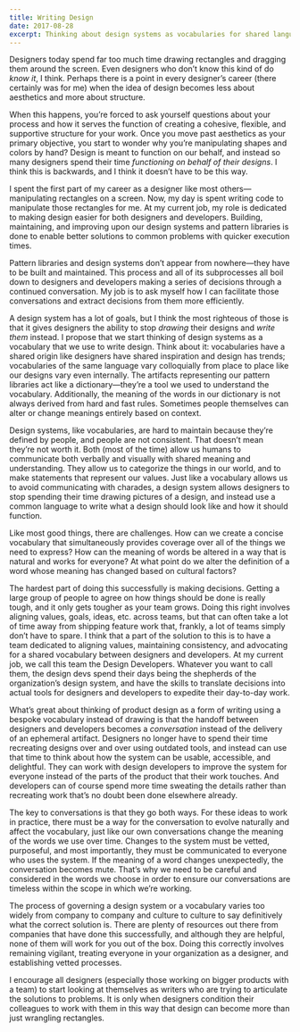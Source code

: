 ```yaml
---
title: Writing Design
date: 2017-08-28
excerpt: Thinking about design systems as vocabularies for shared languages.
---
```


Designers today spend far too much time drawing rectangles and dragging them around the screen. Even designers who don’t know this kind of do _know it_, I think. Perhaps there is a point in every designer’s career (there certainly was for me) when the idea of design becomes less about aesthetics and more about structure.

When this happens, you’re forced to ask yourself questions about your process and how it serves the function of creating a cohesive, flexible, and supportive structure for your work. Once you move past aesthetics as your primary objective, you start to wonder why you’re manipulating shapes and colors by hand? Design is meant to function on our behalf, and instead so many designers spend their time _functioning on behalf of their designs_. I think this is backwards, and I think it doesn’t have to be this way.

I spent the first part of my career as a designer like most others—manipulating rectangles on a screen. Now, my day is spent writing code to manipulate those rectangles for me. At my current job, my role is dedicated to making design easier for both designers and developers. Building, maintaining, and improving upon our design systems and pattern libraries is done to enable better solutions to common problems with quicker execution times.

Pattern libraries and design systems don’t appear from nowhere—they have to be built and maintained. This process and all of its subprocesses all boil down to designers and developers making a series of decisions through a continued conversation. My job is to ask myself how I can facilitate those conversations and extract decisions from them more efficiently.

A design system has a lot of goals, but I think the most righteous of those is that it gives designers the ability to stop _drawing_ their designs and _write them_ instead. I propose that we start thinking of design systems as a vocabulary that we use to write design. Think about it: vocabularies have a shared origin like designers have shared inspiration and design has trends; vocabularies of the same language vary colloquially from place to place like our designs vary even internally. The artifacts representing our pattern libraries act like a dictionary—they’re a tool we used to understand the vocabulary. Additionally, the meaning of the words in our dictionary is not always derived from hard and fast rules. Sometimes people themselves can alter or change meanings entirely based on context.

Design systems, like vocabularies, are hard to maintain because they’re defined by people, and people are not consistent. That doesn’t mean they’re not worth it. Both (most of the time) allow us humans to communicate both verbally and visually with shared meaning and understanding. They allow us to categorize the things in our world, and to make statements that represent our values. Just like a vocabulary allows us to avoid communicating with charades, a design system allows designers to stop spending their time drawing pictures of a design, and instead use a common language to write what a design should look like and how it should function.

Like most good things, there are challenges. How can we create a concise vocabulary that simultaneously provides coverage over all of the things we need to express? How can the meaning of words be altered in a way that is natural and works for everyone? At what point do we alter the definition of a word whose meaning has changed based on cultural factors?

The hardest part of doing this successfully is making decisions. Getting a large group of people to agree on how things should be done is really tough, and it only gets tougher as your team grows. Doing this right involves aligning values, goals, ideas, etc. across teams, but that can often take a lot of time away from shipping feature work that, frankly, a lot of teams simply don’t have to spare. I think that a part of the solution to this is to have a team dedicated to aligning values, maintaining consistency, and advocating for a shared vocabulary between designers and developers. At my current job, we call this team the Design Developers. Whatever you want to call them, the design devs spend their days being the shepherds of the organization’s design system, and have the skills to translate decisions into actual tools for designers and developers to expedite their day-to-day work.

What’s great about thinking of product design as a form of writing using a bespoke vocabulary instead of drawing is that the handoff between designers and developers becomes a _conversation_ instead of the delivery of an ephemeral artifact. Designers no longer have to spend their time recreating designs over and over using outdated tools, and instead can use that time to think about how the system can be usable, accessible, and delightful. They can work with design developers to improve the system for everyone instead of the parts of the product that their work touches. And developers can of course spend more time sweating the details rather than recreating work that’s no doubt been done elsewhere already.

The key to conversations is that they go both ways. For these ideas to work in practice, there must be a way for the conversation to evolve naturally and affect the vocabulary, just like our own conversations change the meaning of the words we use over time. Changes to the system must be vetted, purposeful, and most importantly, they must be communicated to everyone who uses the system. If the meaning of a word changes unexpectedly, the conversation becomes mute. That’s why we need to be careful and considered in the words we choose in order to ensure our conversations are timeless within the scope in which we’re working.

The process of governing a design system or a vocabulary varies too widely from company to company and culture to culture to say definitively what the correct solution is. There are plenty of resources out there from companies that have done this successfully, and although they are helpful, none of them will work for you out of the box. Doing this correctly involves remaining vigilant, treating everyone in your organization as a designer, and establishing vetted processes.

I encourage all designers (especially those working on bigger products with a team) to start looking at themselves as writers who are trying to articulate the solutions to problems. It is only when designers condition their colleagues to work with them in this way that design can become more than just wrangling rectangles.
